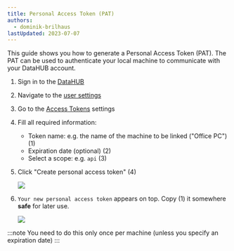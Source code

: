 ```yaml
---
title: Personal Access Token (PAT)
authors:
  - dominik-brilhaus
lastUpdated: 2023-07-07
---
```



This guide shows you how to generate a Personal Access Token (PAT). The PAT can be used to authenticate your local machine to communicate with your DataHUB account. 

<Steps>

1. Sign in to the [DataHUB](https://git.nfdi4plants.org/)
2. Navigate to the [user settings](/nfdi4plants.knowledgebase/datahub/navigation-settings/datahub-user-settings)
2. Go to the [Access Tokens](https://git.nfdi4plants.org/-/user_settings/personal_access_tokens) settings
3. Fill all required information:
   - Token name: e.g. the name of the machine to be linked ("Office PC") (1)
   - Expiration date (optional) (2)
   - Select a scope: e.g. `api` (3)
4. Click "Create personal access token" (4)

    ![](@images/datahub/datahub-access-token01.drawio.png)

5. `Your new personal access token` appears on top. Copy (1) it somewhere **safe** for later use.

    ![](@images/datahub/datahub-access-token02.drawio.png)

</Steps>

:::note
You need to do this only once per machine (unless you specify an expiration date)
:::